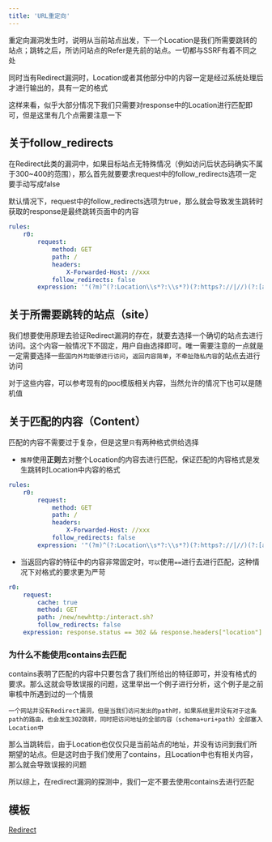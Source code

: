 ```yaml
---
title: 'URL重定向'
---
```


重定向漏洞发生时，说明从当前站点出发，下一个Location是我们所需要跳转的站点；跳转之后，所访问站点的Refer是先前的站点。一切都与SSRF有着不同之处

同时当有Redirect漏洞时，Location或者其他部分中的内容一定是经过系统处理后才进行输出的，具有一定的格式

这样来看，似乎大部分情况下我们只需要对response中的Location进行匹配即可，但是这里有几个点需要注意一下

## 关于follow_redirects

在Redirect此类的漏洞中，如果目标站点无特殊情况（例如访问后状态码确实不属于300~400的范围），那么首先就要要求request中的follow_redirects选项一定要手动写成false

<Info>默认情况下，request中的follow_redirects选项为true，那么就会导致发生跳转时获取的response是最终跳转页面中的内容</Info>

```yaml
rules:
    r0:
        request:
            method: GET
            path: /
            headers:
                X-Forwarded-Host: //xxx
            follow_redirects: false
        expression: '"(?m)^(?:Location\\s*?:\\s*?)(?:https?://|//)(?:[a-zA-Z0-9\\-_\\.@]*)xxx\\.sh.*$".bmatches(response.raw_header)'
```

## 关于所需要跳转的站点（site）

我们想要使用原理去验证Redirect漏洞的存在，就要去选择一个确切的站点去进行访问。这个内容一般情况下不固定，用户自由选择即可。唯一需要注意的一点就是一定需要选择一些`国内外均能够进行访问`，`返回内容简单`，`不牵扯隐私内容`的站点去进行访问

<Tip>对于这些内容，可以参考现有的poc模版相关内容，当然允许的情况下也可以是随机值</Tip>

## 关于匹配的内容（Content）

匹配的内容不需要过于复杂，但是这里`只`有两种格式供给选择

- `推荐`使用**正则**去对整个Location的内容去进行匹配，保证匹配的内容格式是发生跳转时Location中内容的格式

```yaml
rules:
    r0:
        request:
            method: GET
            path: /
            headers:
                X-Forwarded-Host: //xxx
            follow_redirects: false
        expression: '"(?m)^(?:Location\\s*?:\\s*?)(?:https?://|//)(?:[a-zA-Z0-9\\-_\\.@]*)xxx\\.sh.*$".bmatches(response.raw_header)'
```

- 当返回内容的特征中的内容非常固定时，`可以`使用`==`进行去进行匹配，这种情况下对格式的要求更为严苛

```yaml
r0:
	request:
		cache: true
		method: GET
		path: /new/newhttp:/interact.sh?
		follow_redirects: false
	expression: response.status == 302 && response.headers["location"] == "http:/interact.sh?" && response.body.bcontains(b"http:/interact.sh?\">Found</a>.")
```

### 为什么不能使用contains去匹配

contains表明了匹配的内容中只要包含了我们所给出的特征即可，并没有格式的要求。那么这就会导致误报的问题，这里举出一个例子进行分析，这个例子是之前审核中所遇到过的一个情景

```text
一个网站并没有Redirect漏洞，但是当我们访问发出的path时，如果系统里并没有对于这条path的路由，也会发生302跳转，同时把访问地址的全部内容（schema+uri+path）全部塞入Location中
```

那么当跳转后，由于Location也仅仅只是当前站点的地址，并没有访问到我们所期望的站点。但是这时由于我们使用了contains，且Location中也有相关内容，那么就会导致误报的问题

所以综上，在redirect漏洞的探测中，我们一定不要去使用contains去进行匹配

## 模板

[Redirect](/plugins/practice/poc/Template#ssrf-url)
